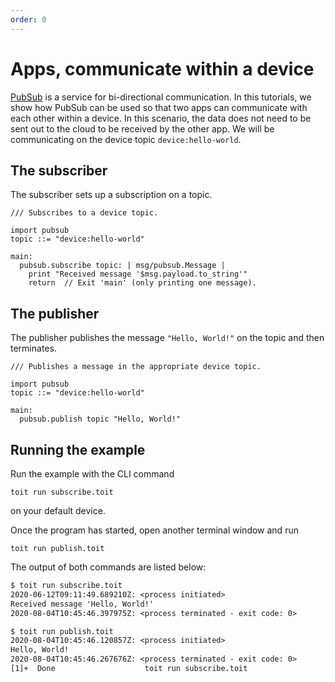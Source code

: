 ```yaml
---
order: 0
---
```


# Apps, communicate within a device

[PubSub](../../apis/pubsub) is a service for bi-directional
communication. In this tutorials, we show how PubSub can be used so that two
apps can communicate with each other within a device. In this scenario, the
data does not need to be sent out to the cloud to be received by the other app.
We will be communicating on the device topic `device:hello-world`.

## The subscriber

The subscriber sets up a subscription on a topic.

```
/// Subscribes to a device topic.

import pubsub
topic ::= "device:hello-world"

main:
  pubsub.subscribe topic: | msg/pubsub.Message |
    print "Received message '$msg.payload.to_string'"
    return  // Exit 'main' (only printing one message).
```

## The publisher

The publisher publishes the message `"Hello, World!"` on the topic and then terminates.

```
/// Publishes a message in the appropriate device topic.

import pubsub
topic ::= "device:hello-world"

main:
  pubsub.publish topic "Hello, World!"
```

## Running the example

Run the example with the CLI command

```shell
toit run subscribe.toit
```

on your default device. 

Once the program has started, open another terminal window and run

```shell
toit run publish.toit
```

The output of both commands are listed below:

```txt
$ toit run subscribe.toit
2020-06-12T09:11:49.689210Z: <process initiated>
Received message 'Hello, World!'
2020-08-04T10:45:46.397975Z: <process terminated - exit code: 0>
```

```txt
$ toit run publish.toit
2020-08-04T10:45:46.120857Z: <process initiated>
Hello, World!
2020-08-04T10:45:46.267676Z: <process terminated - exit code: 0>
[1]+  Done                    toit run subscribe.toit
```
